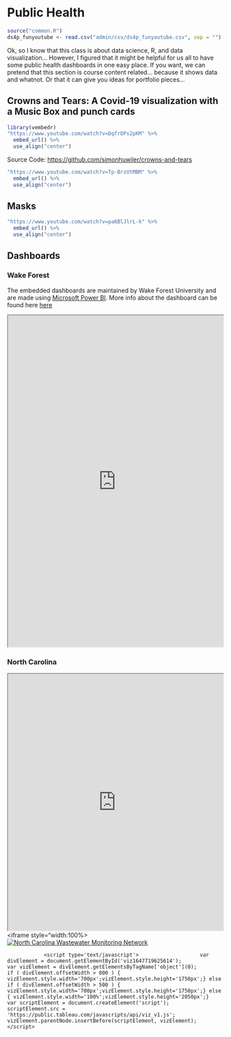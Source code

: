 # Public Health {-}

```r
source("common.R")
ds4p_funyoutube <- read.csv("admin/csv/ds4p_funyoutube.csv", sep = "")
```

Ok, so I know that this class is about data science, R, and data visualization... However, I figured that it might be helpful for us all to have some public health dashboards in one easy place. If you want, we can pretend that this section is course content related... because it shows data and whatnot. Or that it can give you ideas for portfolio pieces...

## Crowns and Tears: A Covid-19 visualization with a Music Box and punch cards {-}

```r
library(vembedr)
"https://www.youtube.com/watch?v=DqfrOPs2pKM" %>%
  embed_url() %>%
  use_align("center")
```

Source Code: <https://github.com/simonhuwiler/crowns-and-tears>

```r
"https://www.youtube.com/watch?v=Tp-BrzUtMBM" %>%
  embed_url() %>%
  use_align("center")
```

## Masks  {-}

```r
"https://www.youtube.com/watch?v=pa6BlJlrL-k" %>%
  embed_url() %>%
  use_align("center")
```

## Dashboards {-}

### Wake Forest {-}

The embedded dashboards are maintained by Wake Forest University and are made using [Microsoft Power BI](https://powerbi.microsoft.com/en-us/what-is-power-bi/). More info about the dashboard can be found here [here](https://ourwayforward.wfu.edu/covid-19-dashboard)
<!-- markdownlint-disable -->
<br>
<!-- markdownlint-restore -->

<iframe src="https://ourwayforward.wfu.edu/covid-19-dashboard/#powerbi-embedded-1946"  scrolling="no" style="width: 100%; height:775px"></iframe>

### North Carolina {-}


<iframe src="https://mapf.maps.arcgis.com/apps/opsdashboard/index.html#/926f40a0fb9d43729fbc0f42f0f5a940" style="width:100%;height:600px"></iframe>

<iframe style="width:100%>
<div class='tableauPlaceholder' id='viz1647719625614' style='position: relative'><noscript>
               <a href='https:&#47;&#47;covid19.ncdhhs.gov&#47;dashboard&#47;wastewater-monitoring'><img alt='North Carolina Wastewater Monitoring Network ' src='https:&#47;&#47;public.tableau.com&#47;static&#47;images&#47;4Q&#47;4Q7H8WCY4&#47;1_rss.png' style='border: none' /></a></noscript><object class='tableauViz'  style='display:none;'><param name='host_url' value='https%3A%2F%2Fpublic.tableau.com%2F' /> <param name='embed_code_version' value='3' /> <param name='path' value='shared&#47;4Q7H8WCY4' /> <param name='toolbar' value='no' /><param name='static_image' value='https:&#47;&#47;public.tableau.com&#47;static&#47;images&#47;4Q&#47;4Q7H8WCY4&#47;1.png' /> <param name='animate_transition' value='yes' /><param name='display_static_image' value='yes' /><param name='display_spinner' value='yes' /><param name='display_overlay' value='yes' /><param name='display_count' value='yes' /></object></div>                <script type='text/javascript'>                    var divElement = document.getElementById('viz1647719625614');                    var vizElement = divElement.getElementsByTagName['object'](0);                    if ( divElement.offsetWidth > 800 ) { vizElement.style.width='700px';vizElement.style.height='1750px';} else if ( divElement.offsetWidth > 500 ) { vizElement.style.width='700px';vizElement.style.height='1750px';} else { vizElement.style.width='100%';vizElement.style.height='2050px';}                     var scriptElement = document.createElement('script');                    scriptElement.src = 'https://public.tableau.com/javascripts/api/viz_v1.js';                    vizElement.parentNode.insertBefore(scriptElement, vizElement);                </script>
</iframe>
